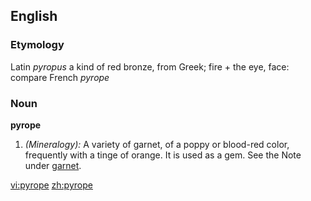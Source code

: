 ==English==

===Etymology===
Latin ''pyropus'' a kind of red bronze, from Greek;  fire +  the eye, face: compare French ''pyrope''
===Noun===
'''pyrope'''

#''(Mineralogy):'' A variety of garnet, of a poppy or blood-red color, frequently with a tinge of orange. It is used as a gem. See the Note under [[garnet]].

[[vi:pyrope]]
[[zh:pyrope]]